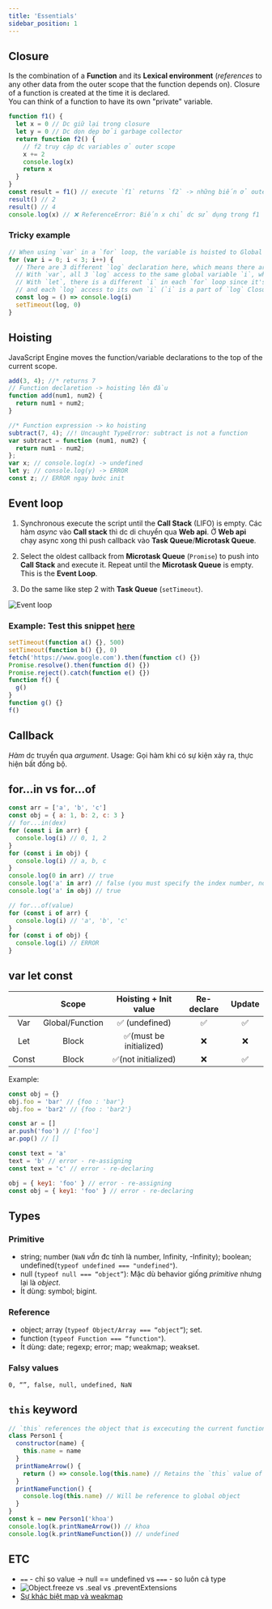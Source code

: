 ```yaml
---
title: 'Essentials'
sidebar_position: 1
---
```


## Closure

Is the combination of a **Function** and its **Lexical environment** (_references_ to any other data from the outer scope that the function depends on). Closure of a function is created at the time it is declared.  
You can think of a function to have its own "private" variable.

```js
function f1() {
  let x = 0 // Dc giữ lại trong closure
  let y = 0 // Dc dọn dẹp bởi garbage collector
  return function f2() {
    // f2 truy cập dc variables ở outer scope
    x += 2
    console.log(x)
    return x
  }
}
const result = f1() // execute `f1` returns `f2` -> những biến ở outer scope của f2 sẽ dc giữ lại.
result() // 2
result() // 4
console.log(x) // ❌ ReferenceError: Biến x chỉ dc sử dụng trong f1
```

### Tricky example

```js
// When using `var` in a `for` loop, the variable is hoisted to Global Scope.
for (var i = 0; i < 3; i++) {
  // There are 3 different `log` declaration here, which means there are 3 different Closures
  // With `var`, all 3 `log` access to the same global variable `i`, which after the loop, is 3.
  // With `let`, there is a different `i` in each `for` loop since it's Block Scope
  // and each `log` access to its own `i` (`i` is a part of `log` Closure).
  const log = () => console.log(i)
  setTimeout(log, 0)
}
```

## Hoisting

JavaScript Engine moves the function/variable declarations to the top of the current scope.

```js
add(3, 4); //* returns 7
// Function declaretion -> hoisting lên đầu
function add(num1, num2) {
  return num1 + num2;
}

//* Function expression -> ko hoisting
subtract(7, 4); //! Uncaught TypeError: subtract is not a function
var subtract = function (num1, num2) {
  return num1 - num2;
};
var x; // console.log(x) -> undefined
let y; // console.log(y) -> ERROR
const z; // ERROR ngay bước init
```

## Event loop

1. Synchronous execute the script until the **Call Stack** (LIFO) is empty. Các hàm _async_ vào **Call stack** thì dc di chuyển qua **Web api**. Ở **Web api** chạy async xong thì push callback vào **Task Queue**/**Microtask Queue**.

2. Select the oldest callback from **Microtask Queue** (`Promise`) to push into **Call Stack** and execute it. Repeat until the **Microtask Queue** is empty. This is the **Event Loop**.

3. Do the same like step 2 with **Task Queue** (`setTimeout`).

![Event loop](https://i.imgur.com/E1AuR7A.png)

### Example: Test this snippet [here](https://www.jsv9000.app/)

```js
setTimeout(function a() {}, 500)
setTimeout(function b() {}, 0)
fetch('https://www.google.com').then(function c() {})
Promise.resolve().then(function d() {})
Promise.reject().catch(function e() {})
function f() {
  g()
}
function g() {}
f()
```

## Callback

_Hàm_ dc truyền qua _argument_.
Usage: Gọi hàm khi có sự kiện xảy ra, thực hiện bất đồng bộ.

## for...in vs for...of

```js
const arr = ['a', 'b', 'c']
const obj = { a: 1, b: 2, c: 3 }
// for...in(dex)
for (const i in arr) {
  console.log(i) // 0, 1, 2
}
for (const i in obj) {
  console.log(i) // a, b, c
}
console.log(0 in arr) // true
console.log('a' in arr) // false (you must specify the index number, not the value at that index)
console.log('a' in obj) // true

// for...of(value)
for (const i of arr) {
  console.log(i) // 'a', 'b', 'c'
}
for (const i of obj) {
  console.log(i) // ERROR
}
```

## var let const

|       |      Scope      |  Hoisting + Init value  | Re-declare | Update |
| :---: | :-------------: | :---------------------: | :--------: | :----: |
|  Var  | Global/Function |     ✅ (undefined)      |     ✅     |   ✅   |
|  Let  |      Block      | ✅(must be initialized) |     ❌     |   ❌   |
| Const |      Block      |   ✅(not initialized)   |     ❌     |   ✅   |

Example:

```js
const obj = {}
obj.foo = 'bar' // {foo : 'bar'}
obj.foo = 'bar2' // {foo : 'bar2'}

const ar = []
ar.push('foo') // ['foo']
ar.pop() // []
```

```js
const text = 'a'
text = 'b' // error - re-assigning
const text = 'c' // error - re-declaring

obj = { key1: 'foo' } // error - re-assigning
const obj = { key1: 'foo' } // error - re-declaring
```

## Types

### Primitive

- string; number (`NaN` _vẫn_ đc tính là number, Infinity, -Infinity); boolean; undefined(`typeof undefined === "undefined"`).
- null (`typeof null === “object”`): Mặc dù behavior giống _primitive_ nhưng lại là _object_.
- Ít dùng: symbol; bigint.

### Reference

- object; array (`typeof Object/Array === “object”`); set.
- function (`typeof Function === “function"`).
- Ít dùng: date; regexp; error; map; weakmap; weakset.

### Falsy values

`0, “”, false, null, undefined, NaN`

## `this` keyword

```js
// `this` references the object that is excecuting the current function
class Person1 {
  constructor(name) {
    this.name = name
  }
  printNameArrow() {
    return () => console.log(this.name) // Retains the `this` value of the function's lexical environment
  }
  printNameFunction() {
    console.log(this.name) // Will be reference to global object
  }
}
const k = new Person1('khoa')
console.log(k.printNameArrow()) // khoa
console.log(k.printNameFunction()) // undefined
```

## ETC

- `==` - chỉ so value &rarr; null == undefined vs `===` - so luôn cả type
- ![Object.freeze vs .seal vs .preventExtensions ](https://imgur.com/SsK9doN.png)
- [Sự khác biệt map và weakmap](https://kieblog.vn/javascript-su-khac-biet-map-va-weakmap/)
